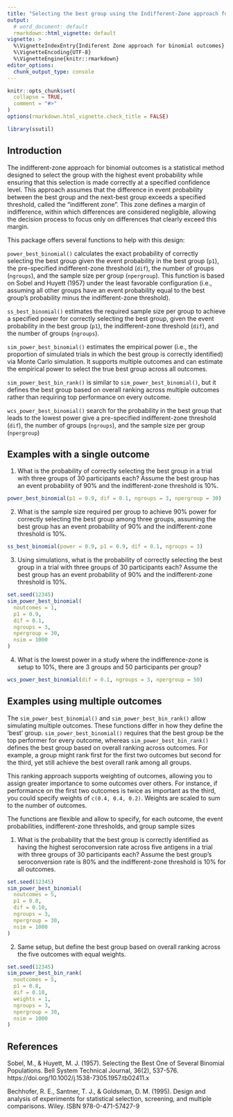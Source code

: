 ```yaml
---
title: "Selecting the best group using the Indifferent-Zone approach for binomial outcomes"
output:
  # word_document: default
  rmarkdown::html_vignette: default
vignette: >
  %\VignetteIndexEntry{Indiferent Zone approach for binomial outcomes}
  %\VignetteEncoding{UTF-8}
  %\VignetteEngine{knitr::rmarkdown}
editor_options: 
  chunk_output_type: console
---
```


```r
knitr::opts_chunk$set(
  collapse = TRUE,
  comment = "#>"
)
options(rmarkdown.html_vignette.check_title = FALSE)
```

```r
library(ssutil)
```

## Introduction

The indifferent-zone approach for binomial outcomes is a statistical method
designed to select the group with the highest event probability while ensuring
that this selection is made correctly at a specified confidence level. This
approach assumes that the difference in event probability between the best
group and the next-best group exceeds a specified threshold, called the
"indifferent zone". This zone defines a margin of indifference, within which
differences are considered negligible, allowing the decision process to focus
only on differences that clearly exceed this margin. 

This package offers several functions to help with this design:

`power_best_binomial()` calculates the exact probability of correctly selecting
the best group given the event probability in the best group (`p1`), the
pre-specified indifferent-zone threshold (`dif`), the number of groups
(`ngroups`), and the sample size per group (`npergroup`). This function is
based on Sobel and Huyett (1957) under the least favorable configuration
(i.e., assuming all other groups have an event probability equal to the best
group's probability minus the indifferent-zone threshold).

`ss_best_binomial()` estimates the required sample size per group to achieve a
specified power for correctly selecting the best group, given the event
probability in the best group (`p1`), the indifferent-zone threshold (`dif`),
and the number of groups (`ngroups`).

`sim_power_best_binomial()` estimates the empirical power (i.e., the proportion
of simulated trials in which the best group is correctly identified) via Monte
Carlo simulation. It supports multiple outcomes and can estimate the empirical
power to select the true best group across all outcomes.

`sim_power_best_bin_rank()` is similar to `sim_power_best_binomial()`, but it
defines the best group based on overall ranking across multiple outcomes rather
than requiring top performance on every outcome.

`wcs_power_best_binomial()` search for the probability in the best group that
leads to the lowest power give a pre-specified indifferent-zone threshold 
(`dif`), the number of groups (`ngroups`), and the sample size per group 
(`npergroup`)

## Examples with a single outcome

1. What is the probability of correctly selecting the best group in a trial with
   three groups of 30 participants each? Assume the best group has an event
   probability of 90% and the indifferent-zone threshold is 10%.

```r
power_best_binomial(p1 = 0.9, dif = 0.1, ngroups = 3, npergroup = 30)
```

2. What is the sample size required per group to achieve 90% power for
   correctly selecting the best group among three groups, assuming the best
   group has an event probability of 90% and the indifferent-zone threshold is
   10%.

```r
ss_best_binomial(power = 0.9, p1 = 0.9, dif = 0.1, ngroups = 3)
```

3. Using simulations, what is the probability of correctly selecting the best
   group in a trial with three groups of 30 participants each? Assume the best
   group has an event probability of 90% and the indifferent-zone threshold is
   10%.

```r
set.seed(12345)
sim_power_best_binomial(
  noutcomes = 1,
  p1 = 0.9,
  dif = 0.1,
  ngroups = 3,
  npergroup = 30,
  nsim = 1000
)
```


4. What is the lowest power in a study where the indifference-zone is setup to 
10%, there are 3 groups and 50 participants per group?

```r
wcs_power_best_binomial(dif = 0.1, ngroups = 3, npergroup = 50)
```


## Examples using multiple outcomes

The `sim_power_best_binomial()` and `sim_power_best_bin_rank()` allow simulating
multiple outcomes. These functions differ in how they define the 'best' group.
`sim_power_best_binomial()` requires that the best group be the top performer
for every outcome, whereas `sim_power_best_bin_rank()` defines the best group
based on overall ranking across outcomes. For example, a group might rank first
for the first two outcomes but second for the third, yet still achieve the best
overall rank among all groups.

This ranking approach supports weighting of outcomes, allowing you to assign
greater importance to some outcomes over others. For instance, if performance
on the first two outcomes is twice as important as the third, you could specify
weights of `c(0.4, 0.4, 0.2)`. Weights are scaled to sum to the number of
outcomes.

The functions are flexible and allow to specify, for each outcome, the event
probabilities, indifferent-zone thresholds, and group sample sizes

1. What is the probability that the best group is correctly identified as
   having the highest seroconversion rate across five antigens in a trial with
   three groups of 30 participants each? Assume the best group's seroconversion
   rate is 80% and the indifferent-zone threshold is 10% for all outcomes.

```r
set.seed(12345)
sim_power_best_binomial(
  noutcomes = 5,
  p1 = 0.8,
  dif = 0.10,
  ngroups = 3,
  npergroup = 30,
  nsim = 1000
)
```

2. Same setup, but define the best group based on overall ranking across the
   five outcomes with equal weights.

```r
set.seed(12345)
sim_power_best_bin_rank(
  noutcomes = 5,
  p1 = 0.8,
  dif = 0.10,
  weights = 1,
  ngroups = 3,
  npergroup = 30,
  nsim = 1000
)
```

## References

Sobel, M., & Huyett, M. J. (1957). Selecting the Best One of Several Binomial 
Populations. Bell System Technical Journal, 36(2), 537-576. 
https://doi.org/10.1002/j.1538-7305.1957.tb02411.x

Bechhofer, R. E., Santner, T. J., & Goldsman, D. M. (1995). Design and analysis
of experiments for statistical selection, screening, and multiple comparisons.
Wiley. ISBN 978-0-471-57427-9

